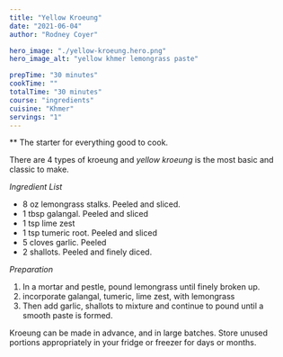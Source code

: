 ```yaml
---
title: "Yellow Kroeung"
date: "2021-06-04"
author: "Rodney Coyer"

hero_image: "./yellow-kroeung.hero.png"
hero_image_alt: "yellow khmer lemongrass paste"

prepTime: "30 minutes"
cookTime: ""
totalTime: "30 minutes"
course: "ingredients"
cuisine: "Khmer"
servings: "1"
---
```



** The starter for everything good to cook.

There are 4 types of kroeung and *yellow kroeung* is the most basic and classic to make.


*Ingredient List*

- 8 oz lemongrass stalks. Peeled and sliced.
- 1 tbsp galangal. Peeled and sliced
- 1 tsp lime zest
- 1 tsp tumeric root. Peeled and sliced
- 5 cloves garlic. Peeled
- 2 shallots. Peeled and finely diced.

*Preparation*

1. In a mortar and pestle, pound lemongrass until finely broken up.
2. incorporate galangal, tumeric, lime zest, with lemongrass
3. Then add garlic, shallots to mixture and continue to pound until a smooth paste is formed.

Kroeung can be made in advance, and in large batches. Store unused portions appropriately in your fridge or freezer for days or months.